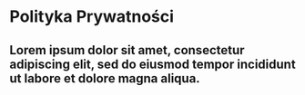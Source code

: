 # Polityka Prywatności

## Lorem ipsum dolor sit amet, consectetur adipiscing elit, sed do eiusmod tempor incididunt ut labore et dolore magna aliqua.
